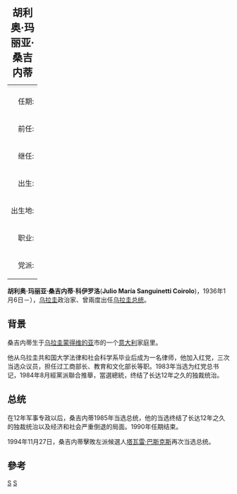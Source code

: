 {| border="1" cellpadding="2" width=255 cellspacing="0" align="right" style="margin: 0 0 1em 1em; text-align:left; border-collapse:collapse; border:1px gray solid; font-size:95%; background:#f9f9f9"
|+ <big><big>'''胡利奥·玛丽亚·桑吉内蒂'''</big></big>
|-
| style="background:#efefef" align="center" colspan=2 |
<!-- 檔案不存在 [[File:Uruguay.JorgeBatlle.01.jpg|235px]] -->
|-
!align=right|任期:
|1985年3月1日—1990年3月1日 <br /> 1995年3月1日—2000年3月1日
|-
!align=right|前任:
|[[拉斐尔·阿迭戈·布鲁诺|拉斐尔·阿迭戈·布鲁诺]] <br /> [[路易斯·阿尔贝托·拉卡列|路易斯·阿尔贝托·拉卡列]] 
|-
!align=right|继任:
|[[路易斯·阿尔贝托·拉卡列|路易斯·阿尔贝托·拉卡列]] <br /> [[豪尔赫·巴特列|豪尔赫·巴特列]]
|-
!align=right|出生:
|1936年1月6日
|-
!align=right|出生地:
|[[蒙得维的亚|蒙得维的亚]]
|-
!align=right|职业:
|[[律师|律师]]
|-
!align=right|党派:
|[[乌拉圭红党|科罗拉多党]]
|}
'''胡利奥·玛丽亚·桑吉内蒂·科伊罗洛'''('''Julio María Sanguinetti Coirolo''')，1936年1月6日－），[[乌拉圭|乌拉圭]]政治家、曾兩度出任[[乌拉圭总统|乌拉圭总统]]。

== 背景 ==
桑吉内蒂生于[[乌拉圭|乌拉圭]][[蒙得维的亚|蒙得维的亚]]市的一个[[意大利|意大利]]家庭里。

他从乌拉圭共和国大学法律和社会科学系毕业后成为一名律师，他加入红党，三次当选众议员，担任过工商部长、教育和文化部长等职。1983年当选为红党总书记，1984年8月經黨派聯合推舉，當選總統，终结了长达12年之久的独裁统治。

== 总统 ==
在12年军事专政以后，桑吉内蒂1985年当选总统，他的当选终结了长达12年之久的独裁统治以及经济和社会严重倒退的局面。1990年任期结束。

1994年11月27日，桑吉内蒂擊敗左派候選人[[塔瓦雷·巴斯克斯|塔瓦雷·巴斯克斯]]再次当选总统。

== 參考 ==

{{start box}}
{{s-before|[[拉斐尔·阿迭戈·布鲁诺|拉斐尔·阿迭戈·布鲁诺]]}}
{{s-title|[[乌拉圭总统|乌拉圭总统]]<br>1985年－1990年}}
{{s-after|[[路易斯·阿尔贝托·拉卡列|路易斯·阿尔贝托·拉卡列]]}}
{{s-before|[[路易斯·阿尔贝托·拉卡列|路易斯·阿尔贝托·拉卡列]]}}
{{s-title|[[乌拉圭总统|乌拉圭总统]]<br>1995年－2000年}}
{{s-after|[[豪尔赫·巴特列|豪尔赫·巴特列]]}}
{{end box}}

{{Authority control}}
[[Category:1936年出生|S]]
[[Category:乌拉圭总统|S]]
